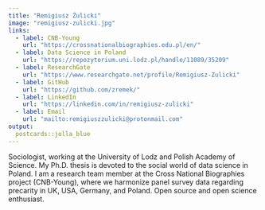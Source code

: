 ```yaml
---
title: "Remigiusz Żulicki"
image: "remigiusz-zulicki.jpg"
links:
  - label: CNB-Young
    url: "https://crossnationalbiographies.edu.pl/en/"
  - label: Data Science in Poland
    url: "https://repozytorium.uni.lodz.pl/handle/11089/35209" 
  - label: ResearchGate
    url: "https://www.researchgate.net/profile/Remigiusz-Zulicki"
  - label: GitHub
    url: "https://github.com/zremek/"
  - label: LinkedIn
    url: "https://linkedin.com/in/remigiusz-zulicki"
  - label: Email
    url: "mailto:remigiuszzulicki@protonmail.com"
output:
  postcards::jolla_blue
---
```

 
Sociologist, working at the University of Lodz and Polish Academy of Science. My Ph.D. thesis is devoted to the social world of data science in Poland. I am a research team member at the Cross National Biographies project (CNB-Young), where we harmonize panel survey data regarding precarity in UK, USA, Germany, and Poland. Open source and open science enthusiast.
